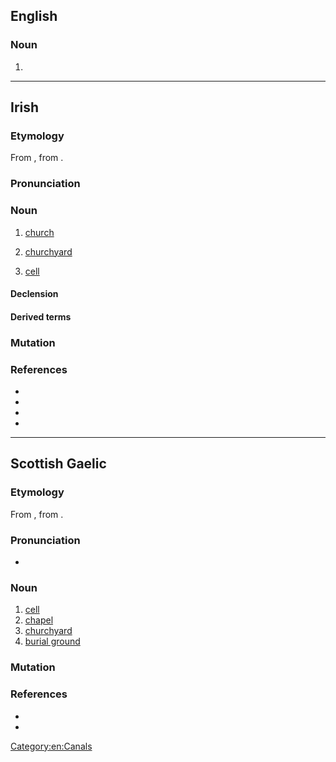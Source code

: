 ==English==

===Noun===
{{en-noun}}

# {{alt form|sill|lang=en||underwater [[horizontal]] [[member]] which forms the [[base]] of a [[lock]] [[gate]] on a [[canal]] or [[river]]}}

[[Category:en:Canals]]

----

==Irish==

===Etymology===
From {{inh|ga|sga|cell}}, from {{der|ga|la|cella}}.

===Pronunciation===
{{IPA|/ciːlʲ/|lang=ga}}

===Noun===
{{ga-noun|f|cille|cealla}}

# {{lb|ga|historical}} [[church]]
# [[churchyard]]
# {{lb|ga|Christianity|biology|electricity}} [[cell]]

====Declension====
{{ga-decl-f2|c|ill|ille|pl=ealla|genpl=eall}}

====Derived terms====
{{der4|ga
|{{l|ga|aerchill|g=f|t=air cell}}
|{{l|ga|aoncheallach|t=unicellular, single celled}}
|{{l|ga|cillín|g=m|t=cell; hoard, nest-egg}}
|{{l|ga|eachtarcheallach|t=extracellular}}
|{{l|ga|fótaichill|t=photocell}}
|{{l|ga|cill chriathrach|t=[[sieve cell]]}}
|{{l|ga|cill shómach|t=somatic cell}}
|{{l|ga|cill thirim|t=[[dry cell]]}}
|{{l|ga|cloch-chill|t=stone cell}}
|{{l|ga|taisc-chill|t=storage cell}}
|{{l|ga|cillscannán|g=m|t=cell membrane}}
|{{l|ga|cilldeighilt|g=f|t=cell division}}
|{{l|ga|cillsú|g=m|t=[[cell sap]]}}
|{{l|ga|Cill Dara|t=Kildare}}
|{{l|ga|Cill Fionnúrach|t=Kilfenora}}
|{{l|ga|Cill Chainnigh|t=Kilkenny}}
|{{l|ga|Cill Ala|t=Killala}}
|{{l|ga|Cill Dalua|t=Killaloe}}
|{{l|ga|Cill Airne|t=Killarney}}
|{{l|ga|Cill Mhic Duach|t=Kilmacduagh}}
|{{l|ga|Cill Mhór|t=Kilmore}}
|{{l|ga|Cill Mhantáin|t=[[Wicklow]]}}
}}

===Mutation===
{{ga-mut-cons|c|ill}}

===References===
* {{R:ga:Ó Dónaill}}
* {{R:DIL|8562|head=cell}}
* {{R:ga:EID}}
* {{R:ga:NEID}}

{{topics|ga|Burial}}

----

==Scottish Gaelic==

===Etymology===
From {{inh|gd|sga|cell}}, from {{der|gd|la|cella}}.

===Pronunciation===
* {{IPA|[kʲiːʎ]|lang=gd}}

===Noun===
{{gd-noun|g=f|gen=cille|pl=cilltean}}

# [[cell]]
# [[chapel]]
# [[churchyard]]
# [[burial ground]]

===Mutation===
{{gd-mut-cons|c|ill}}

===References===
* {{R:Dwelly}}
* {{R:DIL|8562|head=cell}}

{{topics|gd|Burial}}